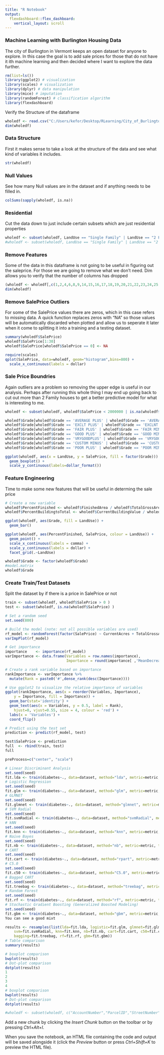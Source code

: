 ```yaml
---
title: "R Notebook"
output: 
  flexdashboard::flex_dashboard:
    vertical_layout: scroll
---
```

### Machine Learning with Burlington Housing Data
The city of Burlington in Vermont keeps an open dataset for anyone to explore. In this case the goal is to add sale prices for those that do not have it ith machine learning and then decided where I want to explore the data further.
```r
rm(list=ls())
library(ggplot2) # visualization
library(scales) # visualization
library(dplyr) # data manipulation
library(mice) # imputation
library(randomForest) # classification algorithm
library(flexdashboard)
```

Verify the Structure of the dataframe
```r
wholedf <- read.csv("C:/Users/kefor/Desktop/RLearning/City_of_Burlington_Property_Details.csv", header = TRUE)
dim(wholedf)
```
### Data Structure
First it makes sense to take a look at the structure of the data and see what kind of variables it includes.
```r
str(wholedf)
```
### Null Values
See how many Null values are in the dataset and if anything needs to be filled in.
```r
colSums(sapply(wholedf, is.na))
```
### Residential
Cut the data down to just include certain subsets which are just residential properties
```r
wholedf <- subset(wholedf, LandUse == "Single Family" | LandUse == "2 Family" | LandUse == "3 Family"| LandUse == "4 Family" | LandUse == "Apartments 5+Units")
#wholedf <- subset(wholedf, LandUse == "Single Family" | LandUse == "2 Family" | LandUse == "3 Family" | LandUse == "4 Family" | LandUse == "Apartments 5+Units" | LandUse == "Condo")
```
### Remove Features
Some of the data in this dataframe is not going to be useful in figuring out the saleprice.  For those we are going to remove what we don't need. Dim allows you to verify that the number of columns has dropped
```r
(wholedf <- wholedf[,c(1,2,4,6,8,9,14,15,16,17,18,19,20,21,22,23,24,25,26,27,28,31,32,33,34,35,36,37,38)])
dim(wholedf)
```
### Remove SalePrice Outliers
For some of the SalePrice values there are zeros, which in this case refers to missing data.  A quick function replaces zeros with "NA" so those values will be automatically discarded when plotted and allow us to seperate it later when it come to splitting it into a training and a testing dataset.

```r
summary(wholedf$SalePrice)
wholedf$SalePrice[1:30]
wholedf$SalePrice[wholedf$SalePrice == 0] <- NA

require(scales)
qplot(SalePrice, data=wholedf, geom="histogram",bins=800) + 
  scale_x_continuous(labels = dollar)
```
### Sale Price Boundries
Again outliers are a problem so removing the upper edge is useful in our analysis. Perhaps after running this whole thing I may end up going back to cut out more than 2 Family houses to get a better predictive model for what is interesting to me.
```r
wholedf <- subset(wholedf, wholedf$SalePrice < 2000000 | is.na(wholedf$SalePrice) )
```
```r
wholedf$Grade[wholedf$Grade == 'AVERAGE PLUS' | wholedf$Grade == 'AVERAGEMINUS'] <- 'AVERAGE'
wholedf$Grade[wholedf$Grade == 'EXCLT PLUS' | wholedf$Grade == 'EXCLNT MINUS' ] <- 'EXCELLENT'
wholedf$Grade[wholedf$Grade == 'FAIR PLUS' | wholedf$Grade == 'FAIR MINUS' ] <- 'FAIR'
wholedf$Grade[wholedf$Grade == 'GOOD PLUS' | wholedf$Grade == 'GOOD MINUS' ] <- 'GOOD'
wholedf$Grade[wholedf$Grade == 'VRYGOODPLUS' | wholedf$Grade == 'VRYGOODMINUS' ] <- 'VERY GOOD'
wholedf$Grade[wholedf$Grade == 'CUSTOM MINUS' | wholedf$Grade == 'CUSTOM PLUS'| wholedf$Grade == 'CUSTOM'] <- 'AVERAGE'
wholedf$Grade[wholedf$Grade == 'POOR PLUS' | wholedf$Grade == 'POOR MINUS'] <- 'POOR'


```



```r
ggplot(wholedf, aes(x = LandUse, y = SalePrice, fill = factor(Grade))) +
  geom_boxplot() +
  scale_y_continuous(labels=dollar_format()) 
```

### Feature Engineering
Time to make some new features that will be useful in determing the sale price
```r
# Create a new variable
wholedf$PercentFinished <- wholedf$FinishedArea / wholedf$TotalGrossArea
wholedf$PercentBuildingtoTotal <- wholedf$CurrentBuildingValue / wholedf$CurrentValue
```

```r
ggplot(wholedf, aes(Grade, fill = LandUse)) +
  geom_bar()
```

```r
ggplot(wholedf, aes(PercentFinished, SalePrice, colour = LandUse)) + 
  geom_point() +
  scale_x_continuous(labels = comma) +
  scale_y_continuous(labels = dollar) +
  facet_grid(.~LandUse)  
```
```r
wholedf$Grade <- factor(wholedf$Grade)
#model.matrix
wholedf$Grade
```

### Create Train/Test Datasets
Split the dataset by if there is a price in SalePrice or not
```r
train <- subset(wholedf, wholedf$SalePrice > 0 )
test <- subset(wholedf, is.na(wholedf$SalePrice) )
```

```r
# Set a random seed
set.seed(800)

# Build the model (note: not all possible variables are used)
rf_model <- randomForest(factor(SalePrice) ~ CurrentAcres + TotalGrossArea + FinishedArea + PercentFinished + NumofRooms + NumofBedrooms + Depreciation + Grade, data = train)
varImpPlot(rf_model)

```


```r
# Get importance
importance    <- importance(rf_model)
varImportance <- data.frame(Variables = row.names(importance), 
                            Importance = round(importance[ ,'MeanDecreaseGini'],2))

# Create a rank variable based on importance
rankImportance <- varImportance %>%
  mutate(Rank = paste0('#',dense_rank(desc(Importance))))

# Use ggplot2 to visualize the relative importance of variables
ggplot(rankImportance, aes(x = reorder(Variables, Importance), 
    y = Importance, fill = Importance)) +
  geom_bar(stat='identity') + 
  geom_text(aes(x = Variables, y = 0.5, label = Rank),
    hjust=0, vjust=0.55, size = 4, colour = 'red') +
  labs(x = 'Variables') +
  coord_flip() 
```

```r
# Predict using the test set
prediction <- predict(rf_model, test)
```

```r
test$SalePrice <- prediction
full  <- rbind(train, test)
full
```

```r
preProcess=c("center", "scale")
```
```r
# Linear Discriminant Analysis
set.seed(seed)
fit.lda <- train(diabetes~., data=dataset, method="lda", metric=metric, preProc=c("center", "scale"), trControl=control)
# Logistic Regression
set.seed(seed)
fit.glm <- train(diabetes~., data=dataset, method="glm", metric=metric, trControl=control)
# GLMNET
set.seed(seed)
fit.glmnet <- train(diabetes~., data=dataset, method="glmnet", metric=metric, preProc=c("center", "scale"), trControl=control)
# SVM Radial
set.seed(seed)
fit.svmRadial <- train(diabetes~., data=dataset, method="svmRadial", metric=metric, preProc=c("center", "scale"), trControl=control, fit=FALSE)
# kNN
set.seed(seed)
fit.knn <- train(diabetes~., data=dataset, method="knn", metric=metric, preProc=c("center", "scale"), trControl=control)
# Naive Bayes
set.seed(seed)
fit.nb <- train(diabetes~., data=dataset, method="nb", metric=metric, trControl=control)
# CART
set.seed(seed)
fit.cart <- train(diabetes~., data=dataset, method="rpart", metric=metric, trControl=control)
# C5.0
set.seed(seed)
fit.c50 <- train(diabetes~., data=dataset, method="C5.0", metric=metric, trControl=control)
# Bagged CART
set.seed(seed)
fit.treebag <- train(diabetes~., data=dataset, method="treebag", metric=metric, trControl=control)
# Random Forest
set.seed(seed)
fit.rf <- train(diabetes~., data=dataset, method="rf", metric=metric, trControl=control)
# Stochastic Gradient Boosting (Generalized Boosted Modeling)
set.seed(seed)
fit.gbm <- train(diabetes~., data=dataset, method="gbm", metric=metric, trControl=control, verbose=FALSE)
You can see a good mixt
```
```r
results <- resamples(list(lda=fit.lda, logistic=fit.glm, glmnet=fit.glmnet,
	svm=fit.svmRadial, knn=fit.knn, nb=fit.nb, cart=fit.cart, c50=fit.c50,
	bagging=fit.treebag, rf=fit.rf, gbm=fit.gbm))
# Table comparison
summary(results)
```

```r


# boxplot comparison
bwplot(results)
# Dot-plot comparison
dotplot(results)
1
2
3
4
# boxplot comparison
bwplot(results)
# Dot-plot comparison
dotplot(results)
```

```r
#wholedf <- subset(wholedf, c("AccountNumber","ParcelID","StreetNumber","StreetName","Unit","CuO1LastName","CuO1FirstName","LandUse","CurrentAcres","TotalGrossArea","FinishedArea","CurrentValue","CurrentLandValue","CurrentYardItemsValue","CurrentBuildingValue","BuildingType","HeatFuel","HeatType","Grade","YearBlt","SaleDate","SalePrice","NumofRooms","NumofBedrooms","Baths","NumofUnits","ZoningCode","Foundation","Depreciation","PropertyCenterPoint"))
```

Add a new chunk by clicking the *Insert Chunk* button on the toolbar or by pressing *Ctrl+Alt+I*.

When you save the notebook, an HTML file containing the code and output will be saved alongside it (click the *Preview* button or press *Ctrl+Shift+K* to preview the HTML file).
